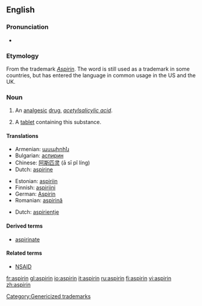{{see|Aspirin}}
==English==
{{wikipedia}}

===Pronunciation===
*{{IPA|/ˈæspɻɪn/}}

===Etymology===
From the {{G.}} trademark ''[[Aspirin]]''. The word is still used as a trademark in some countries, but has entered the language in common usage in the US and the UK.

===Noun===
{{en-noun|aspirins|-}}

#{{context|uncountable|pharmaceutical drug}} An [[analgesic]] [[drug]], ''[[acetylsalicylic acid]]''.
#{{countable}} A [[tablet]] containing this substance.

====Translations====
{{trans-top|analgesic drug}}
*Armenian: [[ասպիրին]]
*Bulgarian: [[аспирин]] {{m}}
*Chinese: [[阿斯匹灵]] (ā sī pǐ líng)
*Dutch: [[aspirine]]
{{trans-mid}}
*Estonian: [[aspiriin]]
*Finnish: [[aspiriini]]
*German: [[Aspirin]] {{n}}
*Romanian: [[aspirină]] {{f}}
{{trans-bottom}}

{{trans-top|tablet containing analgesic drug}}
*Dutch: [[aspirientje]] {{n}}
{{trans-mid}}
{{trans-bottom}}

====Derived terms====
*[[aspirinate]]

====Related terms====
*[[NSAID]]

[[Category:Genericized trademarks]]

[[fr:aspirin]]
[[gl:aspirin]]
[[io:aspirin]]
[[it:aspirin]]
[[ru:aspirin]]
[[fi:aspirin]]
[[vi:aspirin]]
[[zh:aspirin]]